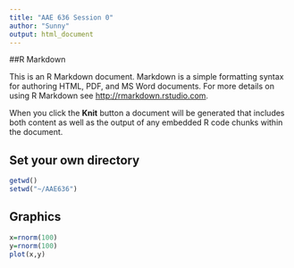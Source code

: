 ```yaml
---
title: "AAE 636 Session 0"
author: "Sunny"
output: html_document
---
```


##R Markdown

This is an R Markdown document. Markdown is a simple formatting syntax for authoring HTML, PDF, and MS Word documents. For more details on using R Markdown see <http://rmarkdown.rstudio.com>.

When you click the **Knit** button a document will be generated that includes both content as well as the output of any embedded R code chunks within the document.

## Set your own directory

```r
getwd()
setwd("~/AAE636")
```

## Graphics

```r
x=rnorm(100)
y=rnorm(100)
plot(x,y)
```
